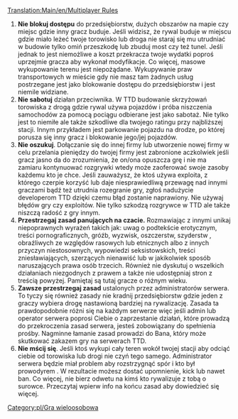 [[Translation:Main/en/Multiplayer Rules]]

# '''Nie blokuj dostępu''' do przedsiębiorstw, dużych obszarów na mapie czy miejsc gdzie inny gracz buduje. Jeśli widzisz, że rywal buduje w miejscu gdzie miało leżeć twoje torowisko lub droga nie staraj się mu utrudniać w budowie tylko omiń przeszkodę lub zbuduj most czy też tunel. Jeśli jednak to jest niemożliwe a koszt przekracza twoje wydatki poproś uprzejmie gracza aby wykonał modyfikacje. Co więcej, masowe wykupowanie terenu jest niepożądane. Wykupywanie praw transportowych w mieście gdy nie masz tam żadnych usług postrzegane jest jako blokowanie dostępu do przedsiębiorstw i jest niemile widziane.
# '''Nie sabotuj''' działan przeciwnika. W TTD budowanie skrzyżowań torowiska z drogą gdzie rywal używa pojazdów i próba niszczenia samochodów za pomocą pociągu odbierane jest jako sabotaż. Nie tylko jest to niemiłe ale także szkodliwe dla twojego ratingu przy najbliższej stacji. Innym przykładem jest parkowanie pojazdu na drodze, po której porusza się inny gracz i blokowanie jego/jej pojazdów. 
# '''Nie oszukuj'''. Dołączanie się do innej firmy lub utworzenie nowej firmy w celu przelania pieniędzy do twojej firmy jest zabronione aczkolwiek jeśli gracz jasno da do zrozumienia, że on/ona opuszcza grę i nie ma zamiaru kontynuować rozgrywki wtedy może zaoferować swoje zasoby każdemu kto je chce. Jeśli zauważysz, że ktoś używa exploita, z którego czerpie korzyść lub daje niesprawiedliwą przewagę nad innymi graczami bądź też utrudnia rozegranie gry, zgłoś nadużycie developerom TTD dzięki czemu błąd zostanie naprawiony. Nie używaj błędów gry czy exploitów. Nie tylko szkodzą rozgrywce w  TTD ale także niszczą radość z gry innym. 
# '''Przestrzegaj zasad panujących na czacie.''' Rozmawiając z innymi unikaj niepoprawnych wyrażeń takich jak: uwag o podtekście erotycznym, treści pornograficznych, gróźb, wyzwisk, oszczerstw, szyderstw , obraźliwych ze względów rasowych lub etnicznych albo z innych przyczyn niestosownych, wypowiedzi seksistowskich, treści zniesławiających, szerzących nienawiść lub w jakikolwiek sposób naruszających prawa osób trzecich. Również nie dyskutuj o wszelkich działaniach niezgodnych z prawem a także nie udostępniaj stron z treścią powyżej. Pamiętaj są tutaj gracze o różnym wieku.
# '''Zawsze przestrzegaj zasad''' ustalonych przez administratorów serwera. To tyczy się również zasady nie kradnij przedsiębiorstw gdzie jeden z graczy wybiera drogę nastawioną bardziej na rywalizację. Zasada ta prawdopodobnie różni się na każdym serwerze więc jeśli admin lub operator serwera poprosi Ciebie o zaprzestanie działań, które prowadzą do przekroczenia zasad serwera, jesteś zobowiązany do spełnienia prośby. Nagminne łamanie zasad prowadzi do Bana, który może skutkować zakazem gry na serwerach TTD.
# '''Nie mścij się'''. Jeśli ktoś wykupi cały teren wokół twojej stacji aby odciąć ciebie od torowiska lub drogi nie czyń tego samego. Administrator serwera będzie miał problem aby rozstrzygnąć spór i kto był prowodyrem . W rezultacie możesz dostać upomnienie, kick lub nawet ban. Co więcej, nie bierz odwetu na kimś kto rywalizuje z tobą o surowce. Przeczytaj wpierw info na końcu zasad aby dowiedzieć się więcej.

[[Category:pl/Gra wieloosobowa]]